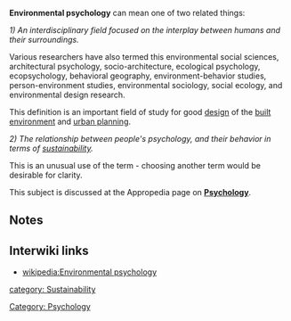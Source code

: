 '''Environmental psychology''' can mean one of two related things: 

''1) An interdisciplinary field focused on the interplay between humans and their surroundings.'' 

Various researchers have also termed this environmental social sciences, architectural psychology, socio-architecture, ecological psychology, ecopsychology, behavioral geography, environment-behavior studies, person-environment studies, environmental sociology, social ecology, and environmental design research.

This definition is an important field of study for good [[design]] of the [[built environment]] and [[urban planning]]. 

''2) The relationship between people's psychology, and their behavior in terms of [[sustainability]].''{{fact}} 

This is an unusual use of the term - choosing another term would be desirable for clarity. 

This subject is discussed at the Appropedia page on '''[[Psychology]]'''.

==Notes==
<small><references/></small>


{{stub}}

== Interwiki links ==

* [[wikipedia:Environmental psychology]]

[[Category: Psychology]]
[[category: Sustainability]]